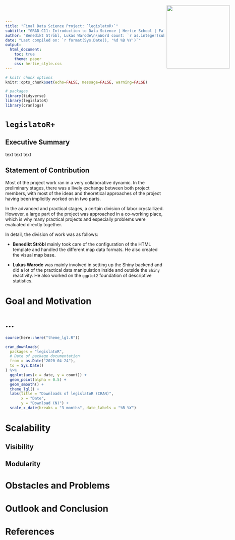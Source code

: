 ```yaml
---
title: "Final Data Science Project: `legislatoR+`"
subtitle: "GRAD-C11: Introduction to Data Science | Hertie School | Fall Semester 2021"
author: "Benedikt Ströbl, Lukas Warode\n\nWord count: `r as.integer(sub('(\\d+).+$', '\\1', system(sprintf('wc -w %s', knitr::current_input()), intern = TRUE))) - 20`"
date: "Last compiled on: `r format(Sys.Date(), '%d %B %Y')`"
output: 
  html_document:
    toc: true
    theme: paper
    css: hertie_style.css
---
```


<img src="https://upload.wikimedia.org/wikipedia/commons/thumb/2/23/Hertie_School_of_Governance_logo.svg/2560px-Hertie_School_of_Governance_logo.svg.png" style="position:absolute;top:20px;right:20px;" width="200"/>

```r
# knitr chunk options
knitr::opts_chunk$set(echo=FALSE, message=FALSE, warning=FALSE)

# packages
library(tidyverse)
library(legislatoR)
library(cranlogs)
```

# `legislatoR+`

## Executive Summary

text text text

## Statement of Contribution

Most of the project work ran in a very collaborative dynamic. In the preliminary stages, there was a lively exchange between both project members, with most of the ideas and theoretical approaches of the project having been implicitly worked on in two parts.

In the advanced and practical stages, a certain division of labor crystallized. However, a large part of the project was approached in a co-working place, which is why many practical projects and especially problems were evaluated directly together.

In detail, the division of work was as follows:

- __Benedikt Ströbl__ mainly took care of the configuration of the HTML template and handled the different map data formats. He also created the visual map base.

- __Lukas Warode__ was mainly involved in setting up the Shiny backend and did a lot of the practical data manipulation inside and outside the `Shiny` reactivity. He also worked on the `ggplot2` foundation of descriptive statistics.

# Goal and Motivation

# …

```r
source(here::here("theme_lgl.R"))

cran_downloads(
  packages = "legislatoR",
  # Date of package documentation
  from = as.Date("2020-04-24"),
  to = Sys.Date()
) %>% 
  ggplot(aes(x = date, y = count)) + 
  geom_point(alpha = 0.5) +
  geom_smooth() + 
  theme_lgl() +
  labs(title = "Downloads of legislatoR (CRAN)",
       x = "Date",
       y = "Download (N)") + 
  scale_x_date(breaks = "3 months", date_labels = "%B %Y")
```


# Scalability

## Visibility

## Modularity

# Obstacles and Problems

# Outlook and Conclusion

# References